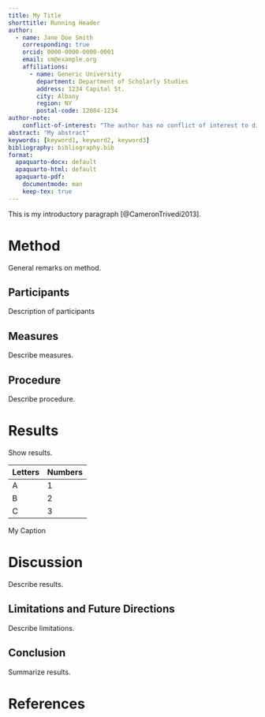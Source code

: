 ```yaml
---
title: My Title
shorttitle: Running Header
author:
  - name: Jane Doe Smith
    corresponding: true
    orcid: 0000-0000-0000-0001
    email: sm@example.org
    affiliations:
      - name: Generic University
        department: Department of Scholarly Studies
        address: 1234 Capital St.
        city: Albany
        region: NY
        postal-code: 12084-1234
author-note:
    conflict-of-interest: "The author has no conflict of interest to disclose."
abstract: "My abstract"
keywords: [keyword1, keyword2, keyword3]
bibliography: bibliography.bib
format:
  apaquarto-docx: default
  apaquarto-html: default
  apaquarto-pdf:
    documentmode: man
    keep-tex: true
---
```


This is my introductory paragraph [@CameronTrivedi2013].

# Method

General remarks on method.

## Participants

Description of participants

## Measures

Describe measures.

## Procedure

Describe procedure.

# Results

Show results.

:::{#tbl-mytable}

| Letters | Numbers |
|---------|---------|
| A       | 1       |
| B       | 2       |
| C       | 3       |

My Caption

:::

# Discussion

Describe results.

## Limitations and Future Directions

Describe limitations.

## Conclusion

Summarize results.

# References

::: {#refs}
:::
